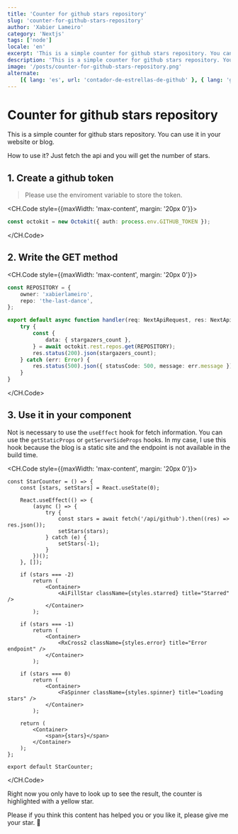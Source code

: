 ```yaml
---
title: 'Counter for github stars repository'
slug: 'counter-for-github-stars-repository'
author: 'Xabier Lameiro'
category: 'Nextjs'
tags: ['node']
locale: 'en'
excerpt: 'This is a simple counter for github stars repository. You can use it in your website or blog. Using Nextjs api and octokit.'
description: 'This is a simple counter for github stars repository. You can use it in your website or blog. Using Nextjs api and octokit.'
image: '/posts/counter-for-github-stars-repository.png'
alternate:
    [{ lang: 'es', url: 'contador-de-estrellas-de-github' }, { lang: 'gl', url: 'contador-de-estrellas-de-github' }]
---
```


# Counter for github stars repository

<Date date="01-11-2023" />

<GoogleAdsense slot="9195809063" horizontal />

This is a simple counter for github stars repository. You can use it in your website or blog.

How to use it? Just fetch the api and you will get the number of stars.

## 1. Create a github token

> Please use the enviroment variable to store the token.

<CH.Code style={{maxWidth: 'max-content', margin: '20px 0'}}>

```ts github.ts
const octokit = new Octokit({ auth: process.env.GITHUB_TOKEN });
```

</CH.Code>

## 2. Write the GET method

<CH.Code style={{maxWidth: 'max-content', margin: '20px 0'}}>

```ts github.ts
const REPOSITORY = {
    owner: 'xabierlameiro',
    repo: 'the-last-dance',
};

export default async function handler(req: NextApiRequest, res: NextApiResponse) {
    try {
        const {
            data: { stargazers_count },
        } = await octokit.rest.repos.get(REPOSITORY);
        res.status(200).json(stargazers_count);
    } catch (err: Error) {
        res.status(500).json({ statusCode: 500, message: err.message });
    }
}
```

</CH.Code>

## 3. Use it in your component

Not is necessary to use the `useEffect` hook for fetch information. You can use the `getStaticProps` or `getServerSideProps` hooks.
In my case, I use this hook because the blog is a static site and the endpoint is not available in the build time.

<CH.Code style={{maxWidth: 'max-content', margin: '20px 0'}}>

```tsx StarCounter.tsx
const StarCounter = () => {
    const [stars, setStars] = React.useState(0);

    React.useEffect(() => {
        (async () => {
            try {
                const stars = await fetch('/api/github').then((res) => res.json());
                setStars(stars);
            } catch (e) {
                setStars(-1);
            }
        })();
    }, []);

    if (stars === -2)
        return (
            <Container>
                <AiFillStar className={styles.starred} title="Starred" />
            </Container>
        );

    if (stars === -1)
        return (
            <Container>
                <RxCross2 className={styles.error} title="Error endpoint" />
            </Container>
        );

    if (stars === 0)
        return (
            <Container>
                <FaSpinner className={styles.spinner} title="Loading stars" />
            </Container>
        );

    return (
        <Container>
            <span>{stars}</span>
        </Container>
    );
};

export default StarCounter;
```

</CH.Code>

Right now you only have to look up to see the result, the counter is highlighted with a yellow star.

Please if you think this content has helped you or you like it, please give me your star. <span className="emoji">🤩</span>
